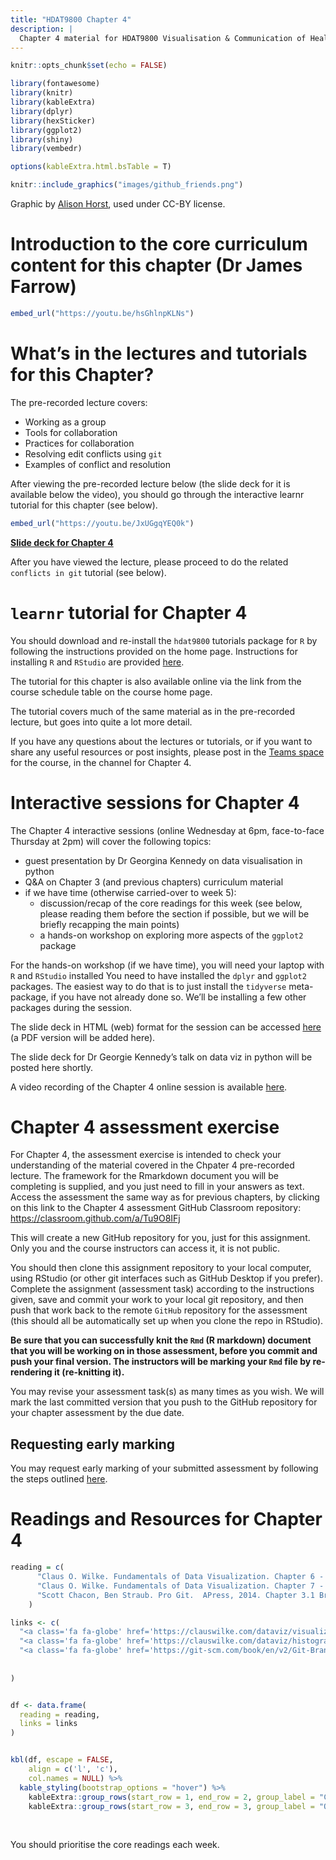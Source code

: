 ```yaml
---
title: "HDAT9800 Chapter 4"
description: |
  Chapter 4 material for HDAT9800 Visualisation & Communication of Health Data
---
```


```r
knitr::opts_chunk$set(echo = FALSE)

library(fontawesome)
library(knitr)
library(kableExtra)
library(dplyr)
library(hexSticker)
library(ggplot2)
library(shiny)
library(vembedr)

options(kableExtra.html.bsTable = T)

```

```r
knitr::include_graphics("images/github_friends.png")
```

Graphic by [Alison Horst](https://github.com/allisonhorst/stats-illustrations), used under CC-BY license.

# Introduction to the core curriculum content for this chapter (Dr James Farrow)

```r
embed_url("https://youtu.be/hsGhlnpKLNs")
```

# What's in the lectures and tutorials for this Chapter?

The pre-recorded lecture covers: 

* Working as a group
* Tools for collaboration 
* Practices for collaboration 
* Resolving edit conflicts using `git`
* Examples of conflict and resolution

After viewing the pre-recorded lecture below (the slide deck for it is available below the video), you should go through the interactive learnr tutorial for this chapter (see below). 

```r
embed_url("https://youtu.be/JxUGgqYEQ0k")
```

[**Slide deck for Chapter 4**](assets/HDAT9800-2022-T2-Chapter-4.pdf)

After you have viewed the lecture, please proceed to do the related `conflicts in git` tutorial (see below).

# `learnr` tutorial for Chapter 4

You should download and re-install the `hdat9800` tutorials package for `R` by following the instructions provided on the home page. Instructions for installing `R` and `RStudio` are provided [here](installing_r.html).

The tutorial for this chapter is also available online via the link from the course schedule table on the course home page.

The tutorial covers much of the same  material as in the pre-recorded lecture, but goes into quite a lot more detail. 

If you have any questions about the lectures or tutorials, or if you want to share any useful resources or post insights, please post in the [Teams space](https://teams.microsoft.com/l/channel/19%3a7ce6b5565a284b51b0e85c20ad2bcc2a%40thread.tacv2/Chapter%25202?groupId=40f150b6-6fa9-478e-875f-cd02465b18a2&tenantId=3ff6cfa4-e715-48db-b8e1-0867b9f9fba3) for the course, in the channel for Chapter 4.

# Interactive sessions for Chapter 4

The Chapter 4 interactive sessions (online Wednesday at 6pm, face-to-face Thursday at 2pm) will cover the following topics:

* guest presentation by Dr Georgina Kennedy on data visualisation in python
* Q&A on Chapter 3 (and previous chapters) curriculum material
* if we have time (otherwise carried-over to week 5):
  * discussion/recap of the core readings for this week (see below, please reading them before the section if possible, but we will be briefly recapping the main points)
  * a hands-on workshop on exploring more aspects of the `ggplot2` package 

For the hands-on workshop (if we have time), you will need your laptop with `R` and `RStudio` installed You need to have installed the `dplyr` and `ggplot2` packages. The easiest way to do that is to just install the `tidyverse` meta-package, if you have not already done so. We'll be installing a few other packages during the session.

The slide deck in HTML (web) format for the session can be accessed <a class='fa fa-file-powerpoint' href='Chapter-4-ggplot2/HDAT9800-Chapter-4-ggplot2.html' target='_blank'> here</a> (a PDF version will be added here).

The slide deck for Dr Georgie Kennedy's talk on data viz in python will be posted here shortly.

A video recording of the Chapter 4 online session is available [here](https://unsw.sharepoint.com/:v:/s/CLS-HDAT9800_T2_5226_Combined/EWjmC_HS9gtGmtCIsg4zKmQBcjJIbcjO1Vr-itktDhnwZA?e=rmXewu).

# Chapter 4 assessment exercise

For Chapter 4, the assessment exercise is intended to check your understanding of the material covered in the Chpater 4 pre-recorded lecture. The framework for the Rmarkdown document you will be completing is supplied, and you just need to fill in your answers as text. Access the assessment the same way as for previous chapters, by clicking on this link to the Chapter 4 assessment GitHub Classroom repository:  [https://classroom.github.com/a/Tu9O8IFj](https://classroom.github.com/a/Tu9O8IFj)

This will create a new GitHub repository for you, just for this assignment. Only you and the course instructors can access it, it is not public.

You should then clone this assignment repository to your local computer, using RStudio (or other git interfaces such as GitHub Desktop if you prefer). Complete the assignment (assessment task) according to the instructions given, save and commit your work to your local git repository, and then push that work back to the remote `GitHub` repository for the assessment (this should all be automatically set up when you clone the repo in RStudio).

**Be sure that you can successfully knit the `Rmd` (R markdown) document that you will be working on in those assessment, before you commit and push your final version. The instructors will be marking your `Rmd` file by re-rendering it (re-knitting it).**

You may revise your assessment task(s) as many times as you wish. We will mark the last committed version that you push to the GitHub repository for your chapter assessment by the due date. 

## Requesting early marking

You may request early marking of your submitted assessment by following the steps outlined [here](requesting_early_marking.html).


# Readings and Resources for Chapter 4

```r

reading = c(
      "Claus O. Wilke. Fundamentals of Data Visualization. Chapter 6 - Visualising amounts",
      "Claus O. Wilke. Fundamentals of Data Visualization. Chapter 7 - Visualising distributions",
      "Scott Chacon, Ben Straub. Pro Git.  APress, 2014. Chapter 3.1 Branches in a nutshell"
    )

links <- c(
  "<a class='fa fa-globe' href='https://clauswilke.com/dataviz/visualizing-amounts.html' target='_blank'></a>",
  "<a class='fa fa-globe' href='https://clauswilke.com/dataviz/histograms-density-plots.html' target='_blank'></a>",
  "<a class='fa fa-globe' href='https://git-scm.com/book/en/v2/Git-Branching-Branches-in-a-Nutshell' target='_blank'></a>"
  
  
)


df <- data.frame(
  reading = reading,
  links = links
)


kbl(df, escape = FALSE,
    align = c('l', 'c'),
    col.names = NULL) %>%
  kable_styling(bootstrap_options = "hover") %>% 
    kableExtra::group_rows(start_row = 1, end_row = 2, group_label = "Core readings")  %>% 
    kableExtra::group_rows(start_row = 3, end_row = 3, group_label = "Other resources") 

```

<aside>

<br>

You should prioritise the core readings each week.  

</aside>






